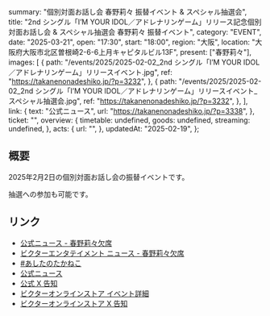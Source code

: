   summary: "個別対面お話し会 春野莉々 振替イベント & スペシャル抽選会",
  title:
    "2nd シングル「I’M YOUR IDOL／アドレナリンゲーム」リリース記念個別対面お話し会 & スペシャル抽選会 春野莉々 振替イベント",
  category: "EVENT",
  date: "2025-03-21",
  open: "17:30",
  start: "18:00",
  region: "大阪",
  location: "大阪府大阪市北区曽根崎2-6-6上月キャピタルビル13F",
  present: ["春野莉々"],
  images: [
    {
      path: "/events/2025/2025-02-02_2nd シングル「I’M YOUR IDOL／アドレナリンゲーム」リリースイベント.jpg",
      ref: "https://takanenonadeshiko.jp/?p=3232",
    },
    {
      path: "/events/2025/2025-02-02_2nd シングル「I’M YOUR IDOL／アドレナリンゲーム」リリースイベント_スペシャル抽選会.jpg",
      ref: "https://takanenonadeshiko.jp/?p=3232",
    },
  ],
  link: {
    text: "公式ニュース",
    url: "https://takanenonadeshiko.jp/?p=3338",
  },
  ticket: "",
  overview: {
    timetable: undefined,
    goods: undefined,
    streaming: undefined,
  },
  acts: {
    url: "",
  },
  updatedAt: "2025-02-19",
};

## 概要

2025年2月2日の個別対面お話し会の振替イベントです。

抽選への参加も可能です。

## リンク

- [公式ニュース - 春野莉々欠席](https://takanenonadeshiko.jp/?p=3338)
- [ビクターエンタテイメント ニュース - 春野莉々欠席](https://www.jvcmusic.co.jp/-/News/A028511/72.html)
- [#あしたのたかねこ](https://x.com/takanenofficial/status/1885697159242359068)
- [公式ニュース](https://takanenonadeshiko.jp/?p=3232)
- [公式 X 告知](https://x.com/takanenofficial/status/1879853617718714622)
- [ビクターオンラインストア イベント詳細](https://victor-store.jp/special/takaneko20250202_talk)
- [ビクターオンラインストア X 告知](https://x.com/vos_jn/status/1879851297874350141)
